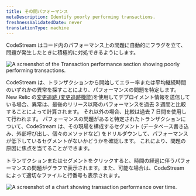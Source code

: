 ```yaml
---
title: その間パフォーマンス
metaDescription: Identify poorly performing transactions.
freshnessValidatedDate: never
translationType: machine
---
```


CodeStream はコード内のパフォーマンス上の問題に自動的にフラグを立て、問題が発生したときに積極的に対処できるようにします。

<img
  title="Transaction performance section showing poorly performing transactions"
  alt="A screenshot of the Transaction performance section showing poorly performing transactions."
  src="/images/codestream_screenshot-crop_code-level-anomalies.webp"
/>

CodeStream は、トランザクションから開始してエラー率または平均継続時間のいずれかの異常を探すことにより、パフォーマンスの問題を特定します。 New Relic の[変更追跡 (変更追跡機能)](/docs/change-tracking/change-tracking-introduction/)を使用してデプロイメント情報を送信している場合、異常は、最後のリリース以降のパフォーマンスを過去 3 週間と比較することによって計算されます。 それ以外の場合、比較は過去 7 日間を使用して行われます。 パフォーマンスの問題があると特定されたトランザクションについて、CodeStream は、その現場を構成するセグメント (データベース書き込み、外部呼び出し、個々のメソッドなど) をドリルダウンして、パフォーマンスが低下しているセグメントがないかどうかを確認します。 これにより、問題の原因に焦点を当てることができます。

トランザクションまたはセグメントをクリックすると、時間の経過に伴うパフォーマンスの問題がグラフで表示されます。また、可能な場合は、CodeStream によって適切なファイルと行番号も表示されます。

<img
  title="Chart of transaction performance over time"
  alt="A screenshot of a chart showing transaction performance over time."
  src="/images/codestream_screenshot-crop_anomalous-duration.webp"
/>
